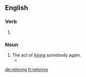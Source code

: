 ==English==

===Verb===
{{head|en|present participle}}

# {{present participle of|rehire|lang=en|nocat=1}}

===Noun===
{{en-noun}}

# The act of [[hire|hiring]] somebody again.
#* {{quote-news|year=2007|date=November 25|author=Steven Lee Myers|title=U.S. Scales Back Political Goals for Iraqi Unity|work=New York Times|url=http://www.nytimes.com/2007/11/25/washington/25policy.html
|passage=A senior Bush administration official described that goal as largely symbolic since '''rehirings''' have been quietly taking place already.}}

[[de:rehiring]]
[[fr:rehiring]]